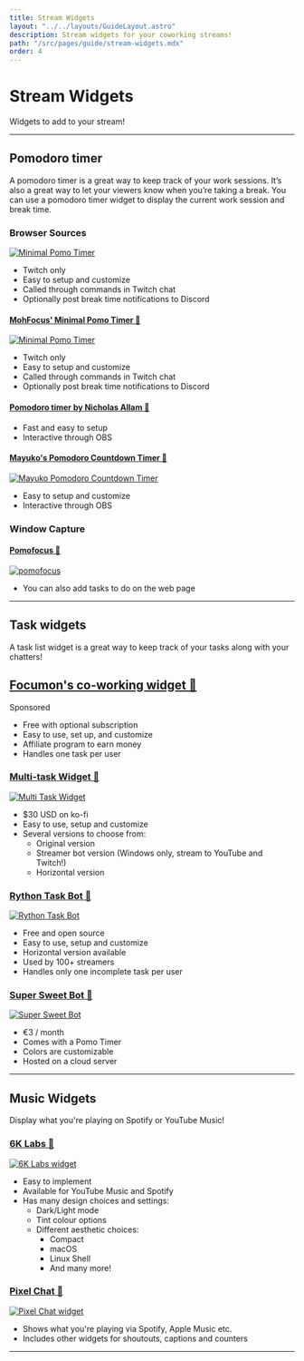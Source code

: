 ```yaml
---
title: Stream Widgets
layout: "../../layouts/GuideLayout.astro"
description: Stream widgets for your coworking streams!
path: "/src/pages/guide/stream-widgets.mdx"
order: 4
---
```


# Stream Widgets

Widgets to add to your stream! 

---

## Pomodoro timer

A pomodoro timer is a great way to keep track of your work sessions. It’s also a great way to let your viewers know when you’re taking a break. You can use a pomodoro timer widget to display the current work session and break time.

### Browser Sources

<a href="https://github.com/liyunze-coding/Twitch-Pomodoro-Timer" target="_blank">
    <Image src={MohMinimalTimer} alt="Minimal Pomo Timer" loading="eager"/>
</a>

- Twitch only
- Easy to setup and customize 
- Called through commands in Twitch chat
- Optionally post break time notifications to Discord

#### [MohFocus' Minimal Pomo Timer 🔗](https://github.com/mohamed-tayeh/Minimal-Pomo-Timer)

<a href="https://github.com/mohamed-tayeh/Minimal-Pomo-Timer" target="_blank">
    <Image src={MohMinimalTimer} alt="Minimal Pomo Timer" loading="eager"/>
</a>

- Twitch only
- Easy to setup and customize 
- Called through commands in Twitch chat
- Optionally post break time notifications to Discord

#### [Pomodoro timer by Nicholas Allam 🔗](https://njallam.github.io/stream-pomodoro/?pomodoro=50&shortBreak=10&longBreak=5)

- Fast and easy to setup
- Interactive through OBS

#### [Mayuko's Pomodoro Countdown Timer 🔗](https://github.com/hellomayuko/Pomodoro-Countdown)

<a href="https://github.com/hellomayuko/Pomodoro-Countdown" target="_blank">
  <Image src={MayukoPomo} alt="Mayuko Pomodoro Countdown Timer" loading="lazy" />
</a>

- Easy to setup and customize
- Interactive through OBS

### Window Capture

#### [Pomofocus 🔗](https://pomofocus.io/)

<a href="https://pomofocus.io/" target="_blank"><Image src={Pomofocus} alt="pomofocus" loading="lazy" /></a>

- You can also add tasks to do on the web page

---

## Task widgets

A task list widget is a great way to keep track of your tasks along with your chatters!

<div class="flex justify-start items-end h-fit gap-10">
    <a href="https://www.focumon.com/for_streamers" target="_blank">
        <h2>Focumon's co-working widget 🔗</h2>
    </a>
    <div class="bg-[#319c2a] px-2 py-1 w-fit rounded-lg mb-3">Sponsored</div>
</div>

- Free with optional subscription
- Easy to use, set up, and customize
- Affiliate program to earn money
- Handles one task per user

### [Multi-task Widget 🔗](https://ko-fi.com/s/94e7e8dc81)

<a href="https://ko-fi.com/s/94e7e8dc81" target="_blank">
<Image src={MultiTask} alt="Multi Task Widget" loading="lazy" />
</a>

- $30 USD on ko-fi
- Easy to use, setup and customize
- Several versions to choose from:
  - Original version
  - Streamer bot version (Windows only, stream to YouTube and Twitch!)
  - Horizontal version

### [Rython Task Bot 🔗](https://github.com/liyunze-coding/chat-task-tic-overlay-infinity)

<a href="https://github.com/liyunze-coding/chat-task-tic-overlay-infinity" target="_blank">
<Image src={RythonTaskBot} alt="Rython Task Bot" loading="lazy" />
</a>

- Free and open source
- Easy to use, setup and customize
- Horizontal version available
- Used by 100+ streamers
- Handles only one incomplete task per user

### [Super Sweet Bot 🔗](https://www.patreon.com/super_sweet_bot)

<a href="https://www.patreon.com/super_sweet_bot" target="_blank">
<Image src={SuperSweetBot} alt="Super Sweet Bot" loading="lazy" />
</a>

- €3 / month
- Comes with a Pomo Timer
- Colors are customizable
- Hosted on a cloud server

---

## Music Widgets

Display what you're playing on Spotify or YouTube Music! 

### [6K Labs 🔗](https://6klabs.com/)

<a href="https://6klabs.com/" target="_blank">
<Image src={SixKLabs} alt="6K Labs widget" loading="lazy" />
</a>

- Easy to implement
- Available for YouTube Music and Spotify
- Has many design choices and settings:
  - Dark/Light mode
  - Tint colour options
  - Different aesthetic choices:
    - Compact
    - macOS
    - Linux Shell
    - And many more!

### [Pixel Chat 🔗](https://pixelchat.tv/)

<a href="https://pixelchat.tv/" target="_blank">
<Image src={PixelChat} alt="Pixel Chat widget" loading="lazy" />
</a>

- Shows what you're playing via Spotify, Apple Music etc.
- Includes other widgets for shoutouts, captions and counters

---